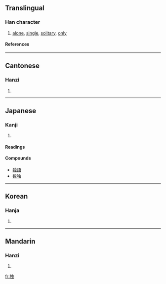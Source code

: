 {{see|獨}}

==Translingual==
===Han character===
{{Han char|rn=94|rad=犬|as=06|sn=9|four=|canj=大竹中一戈 (KHLMI)}}
# [[alone]], [[single]], [[solitary]], [[only]]
====References====
{{Han ref|kx=0711.101|dkj=20406|dj=1123.090|hdz=21344.060|uh=72EC|ud=29420}}

----
==Cantonese==
===Hanzi===
{{yue-hanzi|jyut=|y=duk6}}
# {{defn|Cantonese}}

----
==Japanese==
===Kanji===
{{ja-kanji|grade=|rs=犬06}}
# {{defn|Japanese}} 
====Readings====
{{ja-readings|on=[[どく]] (doku)|kun=[[ひとり]] (hitori)}}

====Compounds====
* [[独語]]
* [[数独]]

----
==Korean==
===Hanja===
{{ko-hanja|hangeul=독|eumhun=|rv=dok|mr=tok|y=tok}}
# {{defn|Korean}}

----
==Mandarin==
===Hanzi===
{{cmn-hanzi|tra=獨|pin=[[dú]] (du2)|wg=tu<sup>2</sup>}}
# {{defn|Mandarin}}

[[fr:独]]
